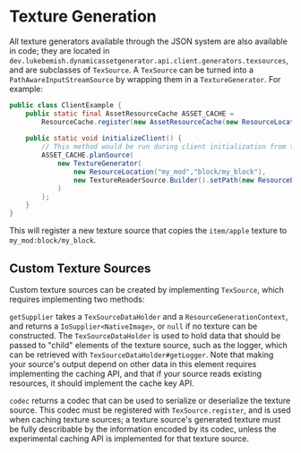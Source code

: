 # Texture Generation

All texture generators available through the JSON system are also available in code; they are located in
`dev.lukebemish.dynamicassetgenerator.api.client.generators.texsources`, and are subclasses of `TexSource`. A `TexSource`
can be turned into a `PathAwareInputStreamSource` by wrapping them in a `TextureGenerator`. For example:

```java
public class ClientExample {
    public static final AssetResourceCache ASSET_CACHE =
        ResourceCache.register(new AssetResourceCache(new ResourceLocation("my_mod", "assets")));
    
    public static void initializeClient() {
        // This method would be run during client initialization from the appropriate location.
        ASSET_CACHE.planSource(
            new TextureGenerator(
                new ResourceLocation("my_mod","block/my_block"),
                new TextureReaderSource.Builder().setPath(new ResourceLocation("item/apple")).build()
            )
        );
    }
}
```

This will register a new texture source that copies the `item/apple` texture to `my_mod:block/my_block`.

## Custom Texture Sources

Custom texture sources can be created by implementing `TexSource`, which requires implementing two methods:

`getSupplier` takes a `TexSourceDataHolder` and a `ResourceGenerationContext`, and returns a `IoSupplier<NativeImage>`, or 
`null` if no texture can be constructed. The `TexSourceDataHolder` is used to hold data that should be passed to "child"
elements of the texture source, such as the logger, which can be retrieved with `TexSourceDataHolder#getLogger`. Note that
making your source's output depend on other data in this element requires implementing the caching API, and that if your
source reads existing resources, it should implement the cache key API.

`codec` returns a codec that can be used to serialize or deserialize the texture source. This codec must be registered with
`TexSource.register`, and is used when caching texture sources; a texture source's generated texture must be fully 
describable by the information encoded by its codec, unless the experimental caching API is implemented for that texture 
source.
